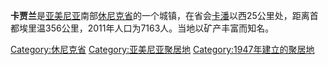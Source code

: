 {{Unreferenced|time=2020-10-28T09:16:56+00:00}}
'''卡贾兰'''是[[亚美尼亚|亚美尼亚]]南部[[休尼克省|休尼克省]]的一个城镇，在省会[[卡潘|卡潘]]以西25公里处，距离首都埃里温356公里，2011年人口为7163人。当地以矿产丰富而知名。

[[Category:休尼克省|Category:休尼克省]]
[[Category:亚美尼亚聚居地|Category:亚美尼亚聚居地]]
[[Category:1947年建立的聚居地|Category:1947年建立的聚居地]]